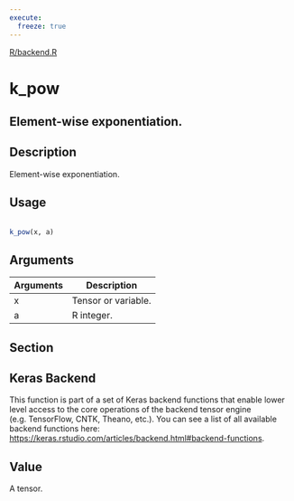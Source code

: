 ```yaml
---
execute:
  freeze: true
---
```


[R/backend.R](https://github.com/rstudio/keras//blob/main/R/backend.R#L2025) 

# k_pow

## Element-wise exponentiation.

## Description
 Element-wise exponentiation. 


## Usage
```r
 
k_pow(x, a) 
```

## Arguments
|Arguments|Description|
|---|---|
| x | Tensor or variable. |
| a | R integer. |


## Section

## Keras Backend

   This function is part of a set of Keras backend functions that enable lower level access to the core operations of the backend tensor engine (e.g. TensorFlow, CNTK, Theano, etc.).  You can see a list of all available backend functions here: [https://keras.rstudio.com/articles/backend.html#backend-functions](https://keras.rstudio.com/articles/backend.html#backend-functions). 

## Value
 A tensor. 




